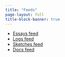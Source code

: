 ```yaml
---
title: "Feeds"
page-layout: full
title-block-banner: true
---
```


* [Essays feed](essays/index.xml)
* [Logs feed](logs/index.xml)
* [Sketches feed](sketches/index.xml)
* [Docs feed](docs/index.xml)